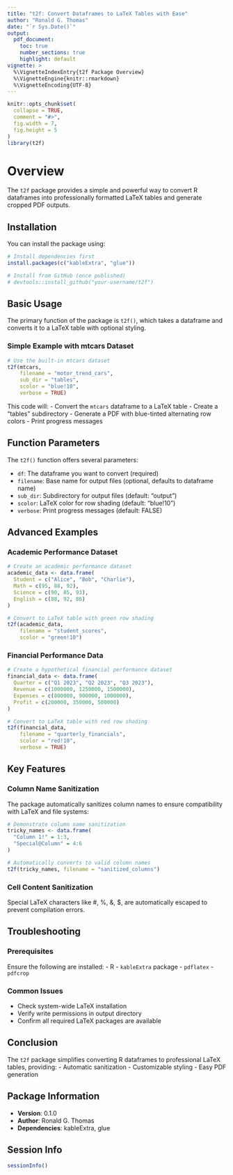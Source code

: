 ```yaml
---
title: "t2f: Convert Dataframes to LaTeX Tables with Ease"
author: "Ronald G. Thomas"
date: "`r Sys.Date()`"
output: 
  pdf_document:
    toc: true
    number_sections: true
    highlight: default
vignette: >
  %\VignetteIndexEntry{t2f Package Overview}
  %\VignetteEngine{knitr::rmarkdown}
  %\VignetteEncoding{UTF-8}
---
```


```r
knitr::opts_chunk$set(
  collapse = TRUE,
  comment = "#>",
  fig.width = 7, 
  fig.height = 5
)
library(t2f)
```

# Overview

The `t2f` package provides a simple and powerful way to convert R dataframes into professionally formatted LaTeX tables and generate cropped PDF outputs.

## Installation

You can install the package using:

```r
# Install dependencies first
install.packages(c("kableExtra", "glue"))

# Install from GitHub (once published)
# devtools::install_github("your-username/t2f")
```

## Basic Usage

The primary function of the package is `t2f()`, which takes a dataframe and converts it to a LaTeX table with optional styling.

### Simple Example with mtcars Dataset

```r
# Use the built-in mtcars dataset
t2f(mtcars, 
    filename = "motor_trend_cars", 
    sub_dir = "tables", 
    scolor = "blue!10", 
    verbose = TRUE)
```

This code will:
- Convert the `mtcars` dataframe to a LaTeX table
- Create a "tables" subdirectory
- Generate a PDF with blue-tinted alternating row colors
- Print progress messages

## Function Parameters

The `t2f()` function offers several parameters:

- `df`: The dataframe you want to convert (required)
- `filename`: Base name for output files (optional, defaults to dataframe name)
- `sub_dir`: Subdirectory for output files (default: "output")
- `scolor`: LaTeX color for row shading (default: "blue!10")
- `verbose`: Print progress messages (default: FALSE)

## Advanced Examples

### Academic Performance Dataset

```r
# Create an academic performance dataset
academic_data <- data.frame(
  Student = c("Alice", "Bob", "Charlie"),
  Math = c(95, 88, 92),
  Science = c(90, 85, 93),
  English = c(88, 92, 86)
)

# Convert to LaTeX table with green row shading
t2f(academic_data, 
    filename = "student_scores", 
    scolor = "green!10")
```

### Financial Performance Data

```r
# Create a hypothetical financial performance dataset
financial_data <- data.frame(
  Quarter = c("Q1 2023", "Q2 2023", "Q3 2023"),
  Revenue = c(1000000, 1250000, 1500000),
  Expenses = c(800000, 900000, 1000000),
  Profit = c(200000, 350000, 500000)
)

# Convert to LaTeX table with red row shading
t2f(financial_data, 
    filename = "quarterly_financials", 
    scolor = "red!10", 
    verbose = TRUE)
```

## Key Features

### Column Name Sanitization

The package automatically sanitizes column names to ensure compatibility with LaTeX and file systems:

```r
# Demonstrate column name sanitization
tricky_names <- data.frame(
  "Column 1!" = 1:3,
  "Special@Column" = 4:6
)

# Automatically converts to valid column names
t2f(tricky_names, filename = "sanitized_columns")
```

### Cell Content Sanitization

Special LaTeX characters like #, %, &, $, are automatically escaped to prevent compilation errors.

## Troubleshooting

### Prerequisites

Ensure the following are installed:
- R
- `kableExtra` package
- `pdflatex`
- `pdfcrop`

### Common Issues
- Check system-wide LaTeX installation
- Verify write permissions in output directory
- Confirm all required LaTeX packages are available

## Conclusion

The `t2f` package simplifies converting R dataframes to professional LaTeX tables, providing:
- Automatic sanitization
- Customizable styling
- Easy PDF generation

## Package Information

- **Version**: 0.1.0
- **Author**: Ronald G. Thomas
- **Dependencies**: kableExtra, glue

## Session Info

```r
sessionInfo()
```
